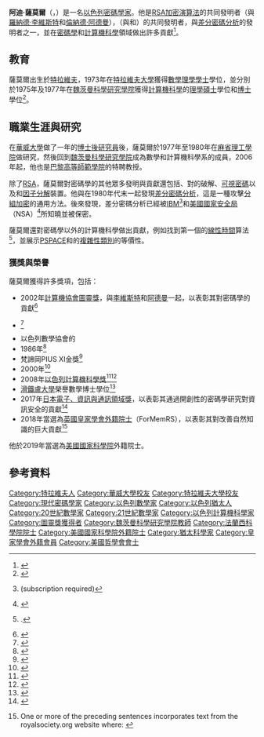 {{noteTA
|T=zh-cn:阿迪·沙米尔; zh-tw:阿迪·薩莫爾; zh-hk:阿迪·薩莫爾;
|1=zh-cn:阿迪·沙米尔; zh-tw:阿迪·薩莫爾; zh-hk:阿迪·薩莫爾;
}}
{{Infobox scientist
| name              = 阿迪·薩莫爾<br>Adi Shamir
| image             = Adi_Shamir_Royal_Society.jpg
| caption           = 攝於2018年
| birth_date        = {{birth date and age|1952|7|6}}
| birth_place       = {{ISR}}[[特拉維夫|特拉維夫]]
| death_date        = 
| death_place       = 
| alma_mater        = [[特拉維夫大學|特拉維夫大學]]<br>[[魏茨曼科學研究學院|魏茨曼科學研究學院]]
| known_for         = [[RSA加密演算法|RSA加密演算法]]<br>{{le|費奇-菲亞特-薩莫爾標識方案|Feige–Fiat–Shamir identification scheme}}<br>[[差分密碼分析|差分密碼分析]]
| prizes            = {{le|厄爾多斯獎|Erdős Prize}}（1983年）<br>{{le|帕里斯·卡內拉基斯獎|Paris Kanellakis Award}}（1996年）<br>[[圖靈獎|圖靈獎]]（2002年）<br>[[美國國家科學院|美國國家科學院]]外籍院士（2005年）<br>[[以色列獎|以色列獎]]（2008年）<br>[[皇家學會院士|皇家學會外籍院士]]（2018年）<ref name=formemrs/>
| website           = {{URL|http://www.wisdom.weizmann.ac.il/profile/scientists/shamir-profile.html}}
| field             = [[密碼學|密碼學]]
| thesis_title      = ''The fixedpoints of recursive definitions''<ref>{{cite book |last1=Shamir |first1=Adi |title=The fixedpoints of recursive definitions |date=October 1976 |publisher=Weizmann Institute of Science |url=https://weizmann.primo.exlibrisgroup.com/permalink/972WIS_INST/1d4esio/alma990002185270203596|oclc=884951223 |language=en}}</ref>
| thesis_year       = 1976年
| work_institution  = [[魏茨曼科學研究學院|魏茨曼科學研究學院]]<br>[[麻省理工學院|麻省理工學院]]
| doctoral_advisor  = {{le|佐哈·曼納|Zohar Manna}}<ref name=mathgene/>
| doctoral_students = {{le|埃利·畢漢姆|Eli Biham}}<br>{{le|烏列爾·費奇|Uriel Feige}}<br>{{le|阿莫斯·菲亞特|Amos Fiat}}<ref name=mathgene/>
}}

'''阿迪·薩莫爾'''（{{lang-he|עדי שמיר|Adi Shamir}}，{{bd|1952年|7月6日||}}）是一名[[以色列|以色列]][[密碼學|密碼學家]]。他是[[RSA加密演算法|RSA加密演算法]]的共同發明者（與[[羅納德·李維斯特|羅納德·李維斯特]]和[[倫納德·阿德曼|倫納德·阿德曼]]），{{le|費奇-菲亞特-薩莫爾標識方案|Feige–Fiat–Shamir identification scheme}}（與{{le|烏列爾·費奇|Uriel Feige}}和{{le|阿莫斯·菲亞特|Amos Fiat}}）的共同發明者，與[[差分密碼分析|差分密碼分析]]的發明者之一，並在[[密碼學|密碼學]]和[[計算機科學|計算機科學]]領域做出許多貢獻<ref name=dblp>{{DBLP}}</ref>。

== 教育 ==
薩莫爾出生於[[特拉維夫|特拉維夫]]，1973年在[[特拉維夫大學|特拉維夫大學]]獲得[[數學|數學]][[理學學士|理學學士]]學位，並分別於1975年及1977年在[[魏茨曼科學研究學院|魏茨曼科學研究學院]]獲得[[計算機科學|計算機科學]]的[[理學碩士|理學碩士]]學位和[[哲學博士|博士]]學位<ref name=mathgene>{{MathGenealogy}}</ref>。

== 職業生涯與研究 ==
在[[華威大學|華威大學]]做了一年的[[博士後|博士後研究員]]後，薩莫爾於1977年至1980年在[[麻省理工學院|麻省理工學院]]做研究，然後回到[[魏茨曼科學研究學院|魏茨曼科學研究學院]]成為數學和計算機科學系的成員，2006年起，他也是[[巴黎高等師範學院|巴黎高等師範學院]]的特聘教授。

除了[[RSA加密演算法|RSA]]，薩莫爾對密碼學的其他眾多發明與貢獻還包括{{le|薩莫爾秘密分享|Shamir's Secret Sharing}}、對{{le|墨克-赫爾曼背包密碼系統|Merkle–Hellman knapsack cryptosystem}}的破解、[[可視密碼|可視密碼]]以及{{le|TWIRL}}和{{le|TWINKLE}}[[整數分解|因子分解]]裝置。他與{{le|埃利·畢漢姆|Eli Biham}}在1980年代末一起發現[[差分密碼分析|差分密碼分析]]，這是一種攻擊[[分組加密|分組加密]]的通用方法。後來發現，差分密碼分析已經被[[IBM|IBM]]<ref name="coppersmith">{{cite journal |doi = 10.1147/rd.383.0243 |last = Coppersmith |first = Don |date = May 1994 |title = The Data Encryption Standard (DES) and its strength against attacks |journal = IBM Journal of Research and Development |volume = 38 |issue = 3 |pages = 243–250 |url = http://www.research.ibm.com/journal/rd/383/coppersmith.pdf |url-status = live |archive-url = https://web.archive.org/web/20070615132907/http://www.research.ibm.com/journal/rd/383/coppersmith.pdf |archive-date = 2007-06-15 }} (subscription required)</ref>和[[美國國家安全局|美國國家安全局]]（NSA）<ref name="levy">{{cite book |last = Levy |first = Steven |author-link = Steven Levy |title = Crypto: How the Code Rebels Beat the Government — Saving Privacy in the Digital Age |publisher = [[Penguin_Books|Penguin Books]] |year = 2001 |isbn = 0-14-024432-8 |pages = 55–56 }}</ref>所知曉並被保密。

薩莫爾還對密碼學以外的計算機科學做出貢獻，例如找到第一個{{le|2-可滿足性|2-satisfiability}}的[[時間複雜度#線性時間|線性時間]]算法<ref name="EIS76">{{citation|first1=S.|last1=Even|author1-link=Shimon Even|first2=A.|last2=Itai|first3=A.|last3=Shamir|author3-link=Adi Shamir|title=On the complexity of time table and multi-commodity flow problems|journal=[[SIAM_Journal_on_Computing|SIAM Journal on Computing]]|volume=5|issue=4|year=1976|pages=691–703|doi=10.1137/0205048}}.</ref>，並展示[[PSPACE|PSPACE]]和{{le|IP (複雜性)|IP (complexity)|IP}}的[[計算複雜性理論|複雜性類別]]的等價性。

=== 獲獎與榮譽 ===
薩莫爾獲得許多獎項，包括：
* 2002年[[計算機協會|計算機協會]][[圖靈獎|圖靈獎]]，與[[羅納德·李維斯特|李維斯特]]和[[倫納德·阿德曼|阿德曼]]一起，以表彰其對密碼學的貢獻<ref>{{cite web|url=http://awards.acm.org/homepage.cfm?srt=all&awd=140 |title=A. M. Turing Award |publisher=[[Association_for_Computing_Machinery|Association for Computing Machinery]] |access-date={{Format date|2011|2|5}} |url-status=dead |archive-url=https://web.archive.org/web/20091212132624/http://awards.acm.org/homepage.cfm?srt=all&awd=140 |archive-date=2009-12-12 }}</ref>
* {{le|帕里斯·卡內拉基斯獎|Paris Kanellakis Award|帕里斯·卡內拉基斯理論與實踐獎}}<ref>{{cite web |url=http://awards.acm.org/citation.cfm?id=8526038&srt=all&aw=147&ao=KANELLAK |title=Archived copy |access-date=2009-02-17 |url-status=dead |archive-url=https://web.archive.org/web/20090406004638/http://awards.acm.org/citation.cfm?id=8526038&srt=all&aw=147&ao=KANELLAK |archive-date=2009-04-06 }}</ref>
* 以色列數學協會的{{le|厄爾多斯獎|Erdős Prize}}
* 1986年{{le|IEEE貝克爾獎|IEEE W.R.G. Baker Award}}<ref>{{cite web|url=http://www.ieee.org/documents/baker_rl.pdf |title=IEEE W.R.G. Baker Prize Paper Award Recipients |publisher=[[IEEE|IEEE]] |access-date={{Format date|2011|2|5}} |url-status=dead |archive-url=https://www.webcitation.org/5yCQiCmPi?url=http://www.ieee.org/documents/baker_rl.pdf |archive-date=2011-04-25 }}</ref>
* 梵諦岡PIUS XI金獎<ref>{{Cite web|url=http://www.pas.va/content/accademia/en/about/medal.html|title=Pius XI Medal|website=www.pas.va|access-date=2019-02-21}}</ref>
* 2000年{{le|IEEE小林浩二計算機與通訊獎|IEEE Koji Kobayashi Computers and Communications Award}}<ref>{{cite web |url=http://www.ieee.org/documents/kobayashi_rl.pdf |title=IEEE Koji Kobayashi Computers and Communications Award Recipients |publisher=[[IEEE|IEEE]] |access-date={{Format date|2011|2|15}} |url-status=dead |archive-url=https://web.archive.org/web/20101124233804/http://ieee.org/documents/kobayashi_rl.pdf |archive-date=2010-11-24 }}</ref>
* 2008年[[以色列獎|以色列計算機科學獎]]<ref>{{Cite web | title = Israel Prize Official Site (in Hebrew) - Recipient's C.V. | url = http://cms.education.gov.il/EducationCMS/Units/PrasIsrael/Tashsch/AdiShamir/CvAdiShamir.htm | url-status = live | archive-url = https://web.archive.org/web/20120910075244/http://cms.education.gov.il/EducationCMS/Units/PrasIsrael/Tashsch/AdiShamir/CvAdiShamir.htm | archive-date = 2012-09-10 }}</ref><ref>{{Cite web | title = Israel Prize Official Site (in Hebrew) - Judges' Rationale for Grant to Recipient | url = http://cms.education.gov.il/EducationCMS/Units/PrasIsrael/Tashsch/AdiShamir/NsAdiShamir.htm | url-status = live | archive-url = https://web.archive.org/web/20120910072852/http://cms.education.gov.il/EducationCMS/Units/PrasIsrael/Tashsch/AdiShamir/NsAdiShamir.htm | archive-date = 2012-09-10 }}</ref>
* [[滑鐵盧大學|滑鐵盧大學]]榮譽數學博士學位<ref>{{Cite web | title = Presentation of the honorary degree at the Fall 2009 Convcation | url = http://www.math.uwaterloo.ca/co/research/files/award_files/AShamircitation.pdf | access-date = {{Format date|2011|10|31}} | url-status = dead | archive-url = https://web.archive.org/web/20110924021934/https://www.math.uwaterloo.ca/co/research/files/award_files/AShamircitation.pdf | archive-date = 2011-09-24 }}</ref>
* 2017年[[日本國際獎|日本電子、資訊與通訊領域獎]]，以表彰其通過開創性的密碼學研究對資訊安全的貢獻<ref>{{cite web|title=Laureates of the Japan Prize|url=http://www.japanprize.jp/en/prize_past_2017_prize01.html|url-status=live|archive-url=https://web.archive.org/web/20170204171819/http://www.japanprize.jp/en/prize_past_2017_prize01.html|archive-date=2017-02-04}}</ref>
* 2018年當選為[[皇家學會院士|英國皇家學會外籍院士]]（ForMemRS），以表彰其對改善自然知識的巨大貢獻<ref name=formemrs>{{cite web|title=Adi Shamir ForMemRS|url=https://royalsociety.org/people/adi-shamir-13842/|website=royalsociety.org|publisher=[[Royal_Society|Royal Society]]|location=London|access-date=2018-07-22|author=Anon|year=2018}} One or more of the preceding sentences incorporates text from the royalsociety.org website where: {{blockquote|"All text published under the heading 'Biography' on Fellow profile pages is available under [[Creative_Commons_license|Creative Commons Attribution 4.0 International License]]." --{{Webarchive|url=https://web.archive.org/web/20161111170346/https://royalsociety.org/about-us/terms-conditions-policies/|title=Royal Society Terms, conditions and policies|date=2016-11-11}}}}</ref>
他於2019年當選為[[美國國家科學院|美國國家科學院]]外籍院士。

== 參考資料 ==
{{Reflist}}

{{Commons category|Adi Shamir}}

{{圖靈獎}}
{{日本國際獎獲得者}}

{{Authority control}}

{{DEFAULTSORT:Shamir, Adi}}
[[Category:特拉維夫人|Category:特拉維夫人]]
[[Category:華威大學校友|Category:華威大學校友]]
[[Category:特拉維夫大學校友|Category:特拉維夫大學校友]]
[[Category:現代密碼學家|Category:現代密碼學家]]
[[Category:以色列數學家|Category:以色列數學家]]
[[Category:以色列猶太人|Category:以色列猶太人]]
[[Category:20世紀數學家|Category:20世紀數學家]]
[[Category:21世紀數學家|Category:21世紀數學家]]
[[Category:以色列計算機科學家|Category:以色列計算機科學家]]
[[Category:圖靈獎獲得者|Category:圖靈獎獲得者]]
[[Category:魏茨曼科學研究學院教師|Category:魏茨曼科學研究學院教師]]
[[Category:法蘭西科學院院士|Category:法蘭西科學院院士]]
[[Category:美國國家科學院外籍院士|Category:美國國家科學院外籍院士]]
[[Category:猶太科學家|Category:猶太科學家]]
[[Category:皇家學會外籍會員|Category:皇家學會外籍會員]]
[[Category:美國哲學會會士|Category:美國哲學會會士]]